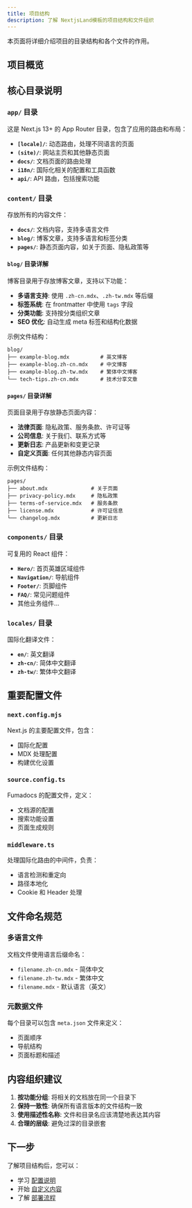 ```yaml
---
title: 项目结构
description: 了解 NextjsLand模板的项目结构和文件组织
---
```



本页面将详细介绍项目的目录结构和各个文件的作用。

## 项目概览

<Files>
  <Folder name="app" defaultOpen>
    <Folder name="[locale]">
      <Folder name="(site)">
        <File name="page.tsx" />
        <File name="layout.tsx" />
      </Folder>
      <Folder name="docs">
        <File name="[[...slug]]/page.tsx" />
        <File name="layout.tsx" />
      </Folder>
      <File name="layout.tsx" />
    </Folder>
    <Folder name="api">
      <Folder name="search">
        <File name="route.ts" />
      </Folder>
    </Folder>
    <Folder name="i18n">
      <File name="navigation.ts" />
      <File name="request.ts" />
      <File name="routing.ts" />
    </Folder>
    <File name="i18n.ts" />
  </Folder>
  <Folder name="components">
    <File name="..." />
  </Folder>
  <Folder name="content" defaultOpen>
    <Folder name="docs" defaultOpen>
      <File name="index.zh-cn.mdx" />
      <File name="index.zh-tw.mdx" />
      <File name="meta.json" />
      <Folder name="get-started">
        <File name="index.zh-cn.mdx" />
        <File name="installation.zh-cn.mdx" />
        <File name="meta.json" />
      </Folder>
    </Folder>
    <Folder name="blog">
      <File name="example-blog.mdx" />
      <File name="example-blog.zh-cn.mdx" />
      <File name="example-blog.zh-tw.mdx" />
      <File name="7-useful-tips-from-python-experts-in-programming.md" />
    </Folder>
    <Folder name="pages">
      <File name="about.mdx" />
      <File name="changelog.mdx" />
      <File name="license.mdx" />
      <File name="privacy-policy.mdx" />
      <File name="terms-of-service.mdx" />
    </Folder>
  </Folder>
  <Folder name="locales">
    <Folder name="en">
      <File name="index.json" />
    </Folder>
    <Folder name="zh-cn">
      <File name="index.json" />
    </Folder>
    <Folder name="zh-tw">
      <File name="index.json" />
    </Folder>
  </Folder>
  <File name="next.config.mjs" />
  <File name="source.config.ts" />
  <File name="middleware.ts" />
</Files>

## 核心目录说明

### `app/` 目录

这是 Next.js 13+ 的 App Router 目录，包含了应用的路由和布局：

- **`[locale]/`**: 动态路由，处理不同语言的页面
- **`(site)/`**: 网站主页和其他静态页面
- **`docs/`**: 文档页面的路由处理
- **`i18n/`**: 国际化相关的配置和工具函数
- **`api/`**: API 路由，包括搜索功能

### `content/` 目录

存放所有的内容文件：

- **`docs/`**: 文档内容，支持多语言文件
- **`blog/`**: 博客文章，支持多语言和标签分类
- **`pages/`**: 静态页面内容，如关于页面、隐私政策等

#### `blog/` 目录详解

博客目录用于存放博客文章，支持以下功能：

- **多语言支持**: 使用 `.zh-cn.mdx`、`.zh-tw.mdx` 等后缀
- **标签系统**: 在 frontmatter 中使用 `tags` 字段
- **分类功能**: 支持按分类组织文章
- **SEO 优化**: 自动生成 meta 标签和结构化数据

示例文件结构：
```
blog/
├── example-blog.mdx          # 英文博客
├── example-blog.zh-cn.mdx    # 中文博客
├── example-blog.zh-tw.mdx    # 繁体中文博客
└── tech-tips.zh-cn.mdx       # 技术分享文章
```

#### `pages/` 目录详解

页面目录用于存放静态页面内容：

- **法律页面**: 隐私政策、服务条款、许可证等
- **公司信息**: 关于我们、联系方式等
- **更新日志**: 产品更新和变更记录
- **自定义页面**: 任何其他静态内容页面

示例文件结构：
```
pages/
├── about.mdx              # 关于页面
├── privacy-policy.mdx     # 隐私政策
├── terms-of-service.mdx   # 服务条款
├── license.mdx            # 许可证信息
└── changelog.mdx          # 更新日志
```

### `components/` 目录

可复用的 React 组件：

- **`Hero/`**: 首页英雄区域组件
- **`Navigation/`**: 导航组件
- **`Footer/`**: 页脚组件
- **`FAQ/`**: 常见问题组件
- 其他业务组件...

### `locales/` 目录

国际化翻译文件：

- **`en/`**: 英文翻译
- **`zh-cn/`**: 简体中文翻译
- **`zh-tw/`**: 繁体中文翻译

## 重要配置文件

### `next.config.mjs`

Next.js 的主要配置文件，包含：

- 国际化配置
- MDX 处理配置
- 构建优化设置

### `source.config.ts`

Fumadocs 的配置文件，定义：

- 文档源的配置
- 搜索功能设置
- 页面生成规则

### `middleware.ts`

处理国际化路由的中间件，负责：

- 语言检测和重定向
- 路径本地化
- Cookie 和 Header 处理

## 文件命名规范

### 多语言文件

文档文件使用语言后缀命名：

- `filename.zh-cn.mdx` - 简体中文
- `filename.zh-tw.mdx` - 繁体中文
- `filename.mdx` - 默认语言（英文）

### 元数据文件

每个目录可以包含 `meta.json` 文件来定义：

- 页面顺序
- 导航结构
- 页面标题和描述

## 内容组织建议

1. **按功能分组**: 将相关的文档放在同一个目录下
2. **保持一致性**: 确保所有语言版本的文件结构一致
3. **使用描述性名称**: 文件和目录名应该清楚地表达其内容
4. **合理的层级**: 避免过深的目录嵌套

## 下一步

了解项目结构后，您可以：

- 学习 [配置说明](/docs/get-started/configuration)
- 开始 [自定义内容](/docs/get-started/customization)
- 了解 [部署流程](/docs/get-started/deployment)